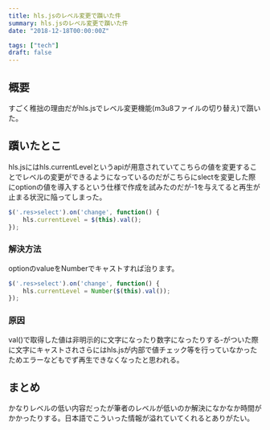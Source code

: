 ```yaml
---
title: hls.jsのレベル変更で躓いた件
summary: hls.jsのレベル変更で躓いた件
date: "2018-12-18T00:00:00Z"

tags: ["tech"]
draft: false
---
```


## 概要

すごく稚拙の理由だがhls.jsでレベル変更機能(m3u8ファイルの切り替え)で躓いた。

## 躓いたとこ

hls.jsにはhls.currentLevelというapiが用意されていてこちらの値を変更することでレベルの変更ができるようになっているのだがこちらにslectを変更した際にoptionの値を導入するという仕様で作成を試みたのだが-1を与えてると再生が止まる状況に陥ってしまった。

```js
$('.res>select').on('change', function() {
    hls.currentLevel = $(this).val();
});
```

### 解決方法

optionのvalueをNumberでキャストすれば治ります。

```js
$('.res>select').on('change', function() {
    hls.currentLevel = Number($(this).val());
});
```

### 原因

val()で取得した値は非明示的に文字になったり数字になったりする-がついた際に文字にキャストされさらにはhls.jsが内部で値チェック等を行っていなかったためエラーなどもでず再生できなくなったと思われる。

## まとめ

かなりレベルの低い内容だったが筆者のレベルが低いのか解決になかなか時間がかかったりする。日本語でこういった情報が溢れていてくれるとありがたい。
